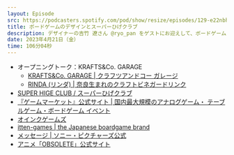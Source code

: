 ```yaml
---
layout: Episode
src: https://podcasters.spotify.com/pod/show/resize/episodes/129-e22nbhh
title: ボードゲームのデザインとスーパーひげクラブ
description: デザイナーの吉竹 遼さん @ryo_pan をゲストにお迎えして、ボードゲームのデザインと元山とやっているスーパーひげクラブ @SuperHigeClub というゲームメーカーユニットについて考えてきたこと、活動してきたことを話しました。
date: 2023年4月21日（金）
time: 106分04秒
---
```


- オープニングトーク：KRAFTS&Co. GARAGE
  - [KRAFTS&Co. GARAGE | クラフツアンドコー ガレージ](https://krafts-and.co/garage)
  - [RINDA (リンダ) | 奈良生まれのクラフトビネガードリンク](https://rinda.today/)
- [SUPER HIGE CLUB / スーパーひげクラブ](https://super.hige.club/)
- [『ゲームマーケット』公式サイト | 国内最大規模のアナログゲーム・ テーブルゲーム・ボードゲーム イベント](https://gamemarket.jp/)
- [オインクゲームズ](https://oinkgames.com/)
- [itten-games | the Japanese boardgame brand](https://www.itten-games.com/)
- [メッセージ | ソニー・ピクチャーズ公式](https://www.sonypictures.jp/he/1289466)
- [アニメ「OBSOLETE」公式サイト](https://project-obsolete.com/)
